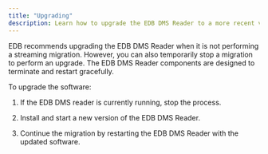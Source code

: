 ```yaml
---
title: "Upgrading"
description: Learn how to upgrade the EDB DMS Reader to a more recent version. 
---
```


EDB recommends upgrading the EDB DMS Reader when it is not performing a streaming migration. However, you can also temporarily stop a migration to perform an upgrade.
The EDB DMS Reader components are designed to terminate and restart gracefully.

To upgrade the software:

1. If the EDB DMS reader is currently running, stop the process.

1. Install and start a new version of the EDB DMS Reader.

1. Continue the migration by restarting the EDB DMS Reader with the updated software.

